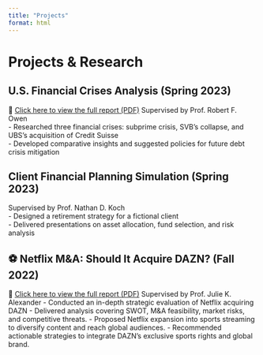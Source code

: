 ```yaml
---
title: "Projects"
format: html
---
```


#  Projects & Research

##  U.S. Financial Crises Analysis (Spring 2023)  
📄 [Click here to view the full report (PDF)](files/US+Financial+Crises+Quincy+Jack+Wenjie.pdf)
Supervised by Prof. Robert F. Owen  
- Researched three financial crises: subprime crisis, SVB’s collapse, and UBS's acquisition of Credit Suisse  
- Developed comparative insights and suggested policies for future debt crisis mitigation  

##  Client Financial Planning Simulation (Spring 2023)  
Supervised by Prof. Nathan D. Koch  
- Designed a retirement strategy for a fictional client  
- Delivered presentations on asset allocation, fund selection, and risk analysis  

## ⚽ Netflix M&A: Should It Acquire DAZN? (Fall 2022)
📄 [Click here to view the full report (PDF)](files/DAZN Presentation.pptx (1).pdf)
Supervised by Prof. Julie K. Alexander
- Conducted an in-depth strategic evaluation of Netflix acquiring DAZN
- Delivered analysis covering SWOT, M&A feasibility, market risks, and competitive threats.
- Proposed Netflix  expansion into sports streaming to diversify content and reach global audiences. 
- Recommended actionable strategies to integrate DAZN’s exclusive sports rights and global brand.

 

